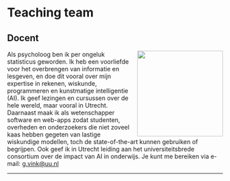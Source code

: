 # Teaching team {.unnumbered}

## Docent
![](images/team/gerko.png){style="float:right;padding: 0 0 0 10px;" fig-alt="Headshot of Gerko" width="200"}

Als psycholoog ben ik per ongeluk
statisticus geworden. Ik heb een
voorliefde voor het overbrengen van
informatie en lesgeven, en doe dit
vooral over mijn expertise in rekenen,
wiskunde, programmeren en
kunstmatige intelligentie (AI). Ik geef
lezingen en cursussen over de hele
wereld, maar vooral in Utrecht.
Daarnaast maak ik als wetenschapper
software en web-apps zodat
studenten, overheden en
onderzoekers die niet zoveel kaas
hebben gegeten van lastige
wiskundige modellen, toch de
state-of-the-art kunnen gebruiken of
begrijpen. Ook geef ik in Utrecht
leiding aan het universiteitsbrede
consortium over de impact van AI in
onderwijs. Je kunt me bereiken via e-mail: [g.vink@uu.nl](mailto:g.vink@uu.nl)

---
